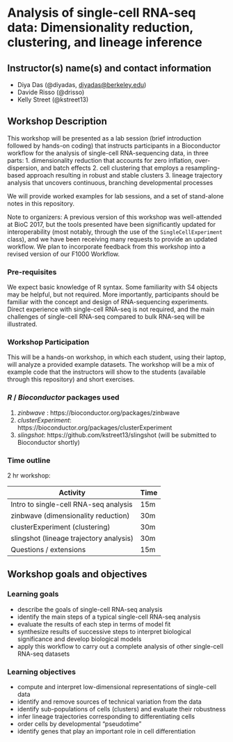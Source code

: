 # Analysis of single-cell RNA-seq data: Dimensionality reduction, clustering, and lineage inference

## Instructor(s) name(s) and contact information
* Diya Das (@diyadas, <diyadas@berkeley.edu>)
* Davide Risso (@drisso)
* Kelly Street (@kstreet13)

## Workshop Description

This workshop will be presented as a lab session (brief introduction followed by hands-on coding)
that instructs participants in a Bioconductor workflow for the analysis of single-cell RNA-sequencing data, in three parts:
1. dimensionality reduction that accounts for zero inflation, over-dispersion, and batch effects
2. cell clustering that employs a resampling-based approach resulting in robust and stable clusters
3. lineage trajectory analysis that uncovers continuous, branching developmental processes

We will provide worked examples for lab sessions, and a set of stand-alone notes in this repository.

Note to organizers: A previous version of this workshop was well-attended at BioC 2017,
but the tools presented have been significantly updated for
interoperability (most notably, through the use of the `SingleCellExperiment` class), and we have been receiving many requests to provide an
updated workflow. We plan to incorporate feedback from this workshop into a revised version of our F1000 Workflow.

### Pre-requisites

We expect basic knowledge of R syntax. Some familiarity with S4 objects may be helpful, but not required.
More importantly, participants should be familiar with the concept and design of RNA-sequencing experiments. Direct experience with single-cell RNA-seq is not required, and the main challenges of single-cell RNA-seq compared to bulk RNA-seq will be illustrated.

### Workshop Participation

This will be a hands-on workshop, in which each student, using their laptop, will analyze a provided example datasets. The workshop will be a mix of example code that the instructors will show to the students (available through this repository) and short exercises.

### _R_ / _Bioconductor_ packages used

1. _zinbwave_ : https://bioconductor.org/packages/zinbwave
2. _clusterExperiment_: https://bioconductor.org/packages/clusterExperiment
3. _slingshot_: https://github.com/kstreet13/slingshot (will be submitted to Bioconductor shortly)

### Time outline

2 hr workshop:

| Activity                                   | Time |
|--------------------------------------------|------|
| Intro to single-cell RNA-seq analysis      | 15m  |
| zinbwave (dimensionality reduction)        | 30m  |
| clusterExperiment (clustering)             | 30m  |
| slingshot (lineage trajectory analysis)    | 30m  |
| Questions / extensions                     | 15m  |

## Workshop goals and objectives

### Learning goals

* describe the goals of single-cell RNA-seq analysis 
* identify the main steps of a typical single-cell RNA-seq analysis
* evaluate the results of each step in terms of model fit 
* synthesize results of successive steps to interpret biological significance and develop biological models
* apply this workflow to carry out a complete analysis of other single-cell RNA-seq datasets

### Learning objectives

* compute and interpret low-dimensional representations of single-cell data
* identify and remove sources of technical variation from the data
* identify sub-populations of cells (clusters) and evaluate their robustness
* infer lineage trajectories corresponding to differentiating cells
* order cells by developmental "pseudotime"
* identify genes that play an important role in cell differentiation 